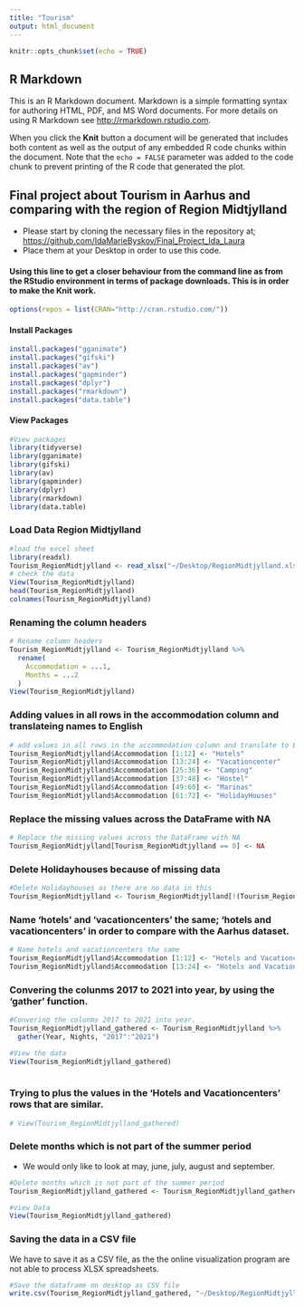 ```yaml
---
title: "Tourism"
output: html_document
---
```


```r
knitr::opts_chunk$set(echo = TRUE)
```

## R Markdown
This is an R Markdown document. Markdown is a simple formatting syntax for authoring HTML, PDF, and MS Word documents. For more details on using R Markdown see <http://rmarkdown.rstudio.com>.

When you click the **Knit** button a document will be generated that includes both content as well as the output of any embedded R code chunks within the document. Note that the `echo = FALSE` parameter was added to the code chunk to prevent printing of the R code that generated the plot.

## Final project about Tourism in Aarhus and comparing with the region of Region Midtjylland 

- Please start by cloning the necessary files in the repository at; <https://github.com/IdaMarieByskov/Final_Project_Ida_Laura>
- Place them at your Desktop in order to use this code. 

#### Using this line to get a closer behaviour from the command line as from the RStudio environment in terms of package downloads. This is in order to make the Knit work. 
```r
options(repos = list(CRAN="http://cran.rstudio.com/"))
```

#### Install Packages
```r
install.packages("gganimate")
install.packages("gifski")
install.packages("av")
install.packages("gapminder")
install.packages("dplyr")
install.packages("rmarkdown")
install.packages("data.table")
```

#### View Packages
```r
#View packages 
library(tidyverse)
library(gganimate)
library(gifski)
library(av)
library(gapminder)
library(dplyr)
library(rmarkdown)
library(data.table)
```


### Load Data Region Midtjylland 
```r

#load the excel sheet 
library(readxl)
Tourism_RegionMidtjylland <- read_xlsx("~/Desktop/RegionMidtjylland.xlsx")
# check the data 
View(Tourism_RegionMidtjylland)
head(Tourism_RegionMidtjylland)
colnames(Tourism_RegionMidtjylland)
```

### Renaming the column headers 
```r
# Rename column headers 
Tourism_RegionMidtjylland <- Tourism_RegionMidtjylland %>% 
  rename(
    Accommodation = ...1,
    Months = ...2  
  )
View(Tourism_RegionMidtjylland)
```

### Adding values in all rows in the accommodation column and translateing names to English
```r
# add values in all rows in the accommodation column and translate to English 
Tourism_RegionMidtjylland$Accommodation [1:12] <- "Hotels"
Tourism_RegionMidtjylland$Accommodation [13:24] <- "Vacationcenter"
Tourism_RegionMidtjylland$Accommodation [25:36] <- "Camping"
Tourism_RegionMidtjylland$Accommodation [37:48] <- "Hostel"
Tourism_RegionMidtjylland$Accommodation [49:60] <- "Marinas"
Tourism_RegionMidtjylland$Accommodation [61:72] <- "HolidayHouses"
```

### Replace the missing values across the DataFrame with NA
```r
# Replace the missing values across the DataFrame with NA 
Tourism_RegionMidtjylland[Tourism_RegionMidtjylland == 0] <- NA
```

### Delete Holidayhouses because of missing data 
```r
#Delete Holidayhouses as there are no data in this  
Tourism_RegionMidtjylland <- Tourism_RegionMidtjylland[!(Tourism_RegionMidtjylland$Accommodation=="HolidayHouses"),]
```

### Name 'hotels' and 'vacationcenters' the same; 'hotels and vacationcenters' in order to compare with the Aarhus dataset. 
```r
# Name hotels and vacationcenters the same
Tourism_RegionMidtjylland$Accommodation [1:12] <- "Hotels and Vacationcenters"
Tourism_RegionMidtjylland$Accommodation [13:24] <- "Hotels and Vacationcenters"
```

### Convering the colunms 2017 to 2021 into year, by using the 'gather' function.
```r
#Convering the colunms 2017 to 2021 into year. 
Tourism_RegionMidtjylland_gathered <- Tourism_RegionMidtjylland %>% 
  gather(Year, Nights, "2017":"2021")

#View the data
View(Tourism_RegionMidtjylland_gathered)
    
```

### Trying to plus the values in the 'Hotels and Vacationcenters' rows that are similar. 
```r
# View(Tourism_RegionMidtjylland_gathered)
```


### Delete months which is not part of the summer period  
- We would only like to look at may, june, july, august and september. 
```r
#Delete months which is not part of the summer period  
Tourism_RegionMidtjylland_gathered <- Tourism_RegionMidtjylland_gathered [!(Tourism_RegionMidtjylland_gathered$Months=="Januar" | Tourism_RegionMidtjylland_gathered$Months=="Februar" | Tourism_RegionMidtjylland_gathered$Months=="Marts" | Tourism_RegionMidtjylland_gathered$Months=="April" | Tourism_RegionMidtjylland_gathered$Months=="Oktober" | Tourism_RegionMidtjylland_gathered$Months=="November" | Tourism_RegionMidtjylland_gathered$Months=="December"),]

#view Data 
View(Tourism_RegionMidtjylland_gathered)
```

### Saving the data in a CSV file 
We have to save it as a CSV file, as the the online visualization program are not able to process XLSX spreadsheets. 
```r
#Save the dataframe on desktop as CSV file 
write.csv(Tourism_RegionMidtjylland_gathered, "~/Desktop/RegionMidtjylland.csv", row.names = FALSE)
```







